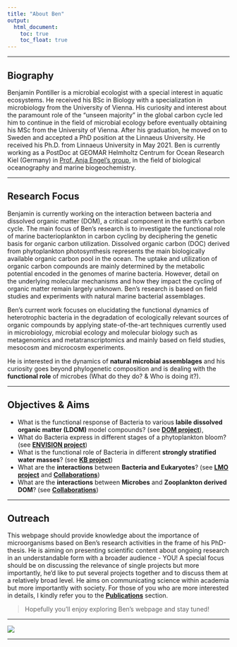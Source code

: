 ```yaml
---
title: "About Ben"
output:
  html_document:
    toc: true
    toc_float: true
---
```


---

## **Biography**
Benjamin Pontiller is a microbial ecologist with a special interest in aquatic ecosystems. He received his BSc in Biology with a specialization in microbiology from the University of Vienna. His curiosity and interest about the paramount role of the “unseen majority” in the global carbon cycle led him to continue in the field of microbial ecology before eventually obtaining his MSc from the University of Vienna. After his graduation, he moved on to Sweden and accepted a PhD position at the Linnaeus University. He received his Ph.D. from Linnaeus University in May 2021. Ben is currently working as a PostDoc at GEOMAR Helmholtz Centrum for Ocean Research Kiel (Germany) in [Prof. Anja Engel's group](https://www.geomar.de/en/aengel), in the field of biological oceanography and marine biogeochemistry.

---

## **Research Focus**
Benjamin is currently working on the interaction between bacteria and dissolved organic matter (DOM), a critical component in the earth’s carbon cycle. The main focus of Ben's research is to investigate the functional role of marine bacterioplankton in carbon cycling by deciphering the genetic basis for organic carbon utilization. Dissolved organic carbon (DOC) derived from phytoplankton photosynthesis represents the main biologically available organic carbon pool in the ocean. The uptake and utilization of organic carbon compounds are mainly determined by the metabolic potential
encoded in the genomes of marine bacteria. However, detail on the underlying molecular mechanisms and how they impact the cycling of organic matter remain
largely unknown. Ben's research is based on field studies and experiments with natural marine bacterial assemblages.

Ben's current work focuses on elucidating the functional dynamics of heterotrophic bacteria in the degradation of ecologically relevant sources of organic compounds by applying state-of-the-art techniques currently used in microbiology, microbial ecology and molecular biology such as metagenomics and metatranscriptomics and mainly based on field studies, mesocosm and microcosm experiments.

He is interested in the dynamics of **natural microbial assemblages** and his curiosity goes beyond phylogenetic composition and is dealing with the **functional role** of microbes (What do they do? & Who is doing it?).

---

## **Objectives & Aims**

- What is the functional response of Bacteria to various **labile dissolved organic matter (LDOM)** model compounds? (see <a href="project1.html">**DOM project**</a>),
- What do Bacteria express in different stages of a phytoplankton bloom? (see <a href="project2.html">**ENVISION project**</a>)
- What is the functional role of Bacteria in different **strongly stratified water masses**? (see <a href="project3.html">**KB project**</a>)
- What are the **interactions** between **Bacteria and Eukaryotes**? (see <a href="project4.html">**LMO project**</a> and <a href="project5.html">**Collaborations**</a>)
- What are the **interactions** between **Microbes** and **Zooplankton derived DOM**? (see <a href="project6.html">**Collaborations**</a>)

---

## **Outreach**

This webpage should provide knowledge about the importance of microorganisms based on Ben's research activities in the frame of his PhD-thesis. He is aiming on presenting scientific content about ongoing research in an understandable form with a broader audience - YOU! A special focus should be on discussing the relevance of single projects but more importantly, he'd like to put several projects together and to discuss them at a relatively broad level. He aims on communicating science within academia but more importantly with society. For those of you who are more interested in details, I kindly refer you to the <a href="publications.html">**Publications**</a> section.


>Hopefully you'll enjoy exploring Ben's webpage and stay tuned!

---

<img id="cv" src="Ben_high_res_CV_bw_blur.jpg"/>

---
